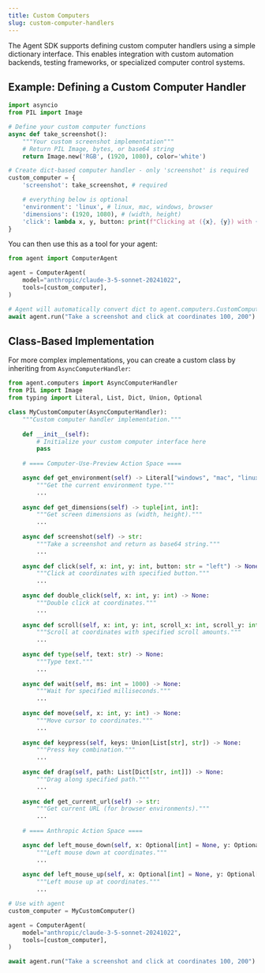 ```yaml
---
title: Custom Computers
slug: custom-computer-handlers
---
```


The Agent SDK supports defining custom computer handlers using a simple dictionary interface. This enables integration with custom automation backends, testing frameworks, or specialized computer control systems.

## Example: Defining a Custom Computer Handler

```python
import asyncio
from PIL import Image

# Define your custom computer functions
async def take_screenshot():
    """Your custom screenshot implementation"""
    # Return PIL Image, bytes, or base64 string
    return Image.new('RGB', (1920, 1080), color='white')

# Create dict-based computer handler - only 'screenshot' is required
custom_computer = {
    'screenshot': take_screenshot, # required

    # everything below is optional
    'environment': 'linux', # linux, mac, windows, browser
    'dimensions': (1920, 1080), # (width, height)
    'click': lambda x, y, button: print(f"Clicking at ({x}, {y}) with {button} button"),
}
```

You can then use this as a tool for your agent:

```python
from agent import ComputerAgent

agent = ComputerAgent(
    model="anthropic/claude-3-5-sonnet-20241022",
    tools=[custom_computer],
)

# Agent will automatically convert dict to agent.computers.CustomComputerHandler
await agent.run("Take a screenshot and click at coordinates 100, 200")
```

## Class-Based Implementation

For more complex implementations, you can create a custom class by inheriting from `AsyncComputerHandler`:

```python
from agent.computers import AsyncComputerHandler
from PIL import Image
from typing import Literal, List, Dict, Union, Optional

class MyCustomComputer(AsyncComputerHandler):
    """Custom computer handler implementation."""
    
    def __init__(self):
        # Initialize your custom computer interface here
        pass
    
    # ==== Computer-Use-Preview Action Space ==== 

    async def get_environment(self) -> Literal["windows", "mac", "linux", "browser"]:
        """Get the current environment type."""
        ...
    
    async def get_dimensions(self) -> tuple[int, int]:
        """Get screen dimensions as (width, height)."""
        ...
    
    async def screenshot(self) -> str:
        """Take a screenshot and return as base64 string."""
        ...
    
    async def click(self, x: int, y: int, button: str = "left") -> None:
        """Click at coordinates with specified button."""
        ...
    
    async def double_click(self, x: int, y: int) -> None:
        """Double click at coordinates."""
        ...
    
    async def scroll(self, x: int, y: int, scroll_x: int, scroll_y: int) -> None:
        """Scroll at coordinates with specified scroll amounts."""
        ...
    
    async def type(self, text: str) -> None:
        """Type text."""
        ...
    
    async def wait(self, ms: int = 1000) -> None:
        """Wait for specified milliseconds."""
        ...
    
    async def move(self, x: int, y: int) -> None:
        """Move cursor to coordinates."""
        ...
    
    async def keypress(self, keys: Union[List[str], str]) -> None:
        """Press key combination."""
        ...
    
    async def drag(self, path: List[Dict[str, int]]) -> None:
        """Drag along specified path."""
        ...
    
    async def get_current_url(self) -> str:
        """Get current URL (for browser environments)."""
        ...
    
    # ==== Anthropic Action Space ==== 

    async def left_mouse_down(self, x: Optional[int] = None, y: Optional[int] = None) -> None:
        """Left mouse down at coordinates."""
        ...
    
    async def left_mouse_up(self, x: Optional[int] = None, y: Optional[int] = None) -> None:
        """Left mouse up at coordinates."""
        ...

# Use with agent
custom_computer = MyCustomComputer()

agent = ComputerAgent(
    model="anthropic/claude-3-5-sonnet-20241022",
    tools=[custom_computer],
)

await agent.run("Take a screenshot and click at coordinates 100, 200")
```